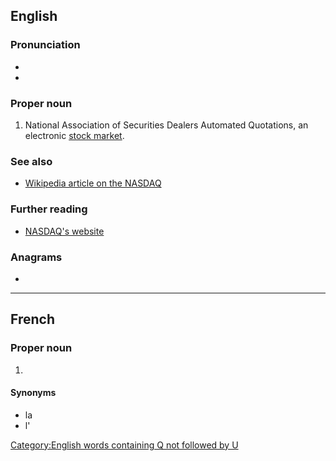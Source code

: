 ==English==

===Pronunciation===
* {{IPA|/ˈnæzdæk/|lang=en}}
* {{audio|En-us-NASDAQ.ogg|Audio (US)|lang=en}}

===Proper noun===
{{en-proper noun}}

# National Association of Securities Dealers Automated Quotations, an electronic [[stock market]].

===See also===
* [[w:NASDAQ|Wikipedia article on the NASDAQ]]

===Further reading===
* [http://www.nasdaq.com NASDAQ's website]

===Anagrams===
* {{anagrams|en|Q and As}}

[[Category:English words containing Q not followed by U]]

----

==French==

===Proper noun===
{{fr-proper noun|m}}

# {{l|en|NASDAQ}}

====Synonyms====
* la {{l|fr|Bourse électronique}}
* l'{{l|fr|indice composite}}